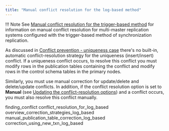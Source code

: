 ```yaml
---
title: "Manual conflict resolution for the log-based method"
---
```


<div id="manual_conflict_resolution_log_based_method" class="registered_link"></div>

!!! Note
    See [Manual conflict resolution for the trigger-based method](../09_manual_conflict_resolution_trigger_based_method/#manual_conflict_resolution_trigger_based_method) for information on manual conflict resolution for multi-master replication systems configured with the trigger-based method of synchronization replication.

As discussed in [Conflict prevention - uniqueness case](../05_conflict_prevention_uniquness/#conflict_prevention_uniquness) there's no built-in, automatic conflict-resolution strategy for the uniqueness (insert/insert) conflict. If a uniqueness conflict occurs, to resolve this conflict you must modify rows in the publication tables containing the conflict and modify rows in the control schema tables in the primary nodes.

Similarly, you must use manual correction for update/delete and delete/update conflicts. In addition, if the conflict resolution option is set to **Manual** (see [Updating the conflict-resolution options](../../08_update_conflict_resolution_options/#update_conflict_resolution_options)) and a conflict occurs, you must also resolve this conflict manually.

<div class="toctree" maxdepth="4">

finding_conflict conflict_resolution_for_log_based overview_correction_strategies_log_based manual_publication_table_correction_log_based correction_using_new_txn_log_based

</div>
